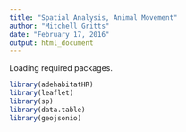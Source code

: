 ```yaml
---
title: "Spatial Analysis, Animal Movement"
author: "Mitchell Gritts"
date: "February 17, 2016"
output: html_document
---
```


Loading required packages. 

```r
library(adehabitatHR)
library(leaflet)
library(sp)
library(data.table)
library(geojsonio)
```


